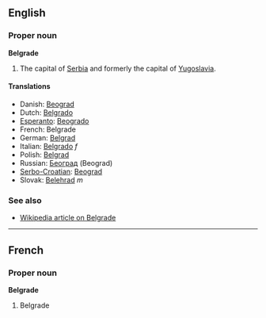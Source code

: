 ==English==
===Proper noun===
'''Belgrade'''

#The capital of [[Serbia]] and formerly the capital of [[Yugoslavia]].

====Translations====
*Danish: [[Beograd]]
*Dutch: [[Belgrado]]
*[[Esperanto]]: [[Beogrado]]
*French: Belgrade
*German: [[Belgrad]]
*Italian: [[Belgrado]] ''f''
*Polish: [[Belgrad]]
*Russian: [[Београд]] (Beograd)
*[[Serbo-Croatian]]: [[Beograd]]
*Slovak: [[Belehrad]] ''m''

===See also===
*[[w:Belgrade|Wikipedia article on Belgrade]]

----

==French==
===Proper noun===
'''Belgrade'''

#Belgrade